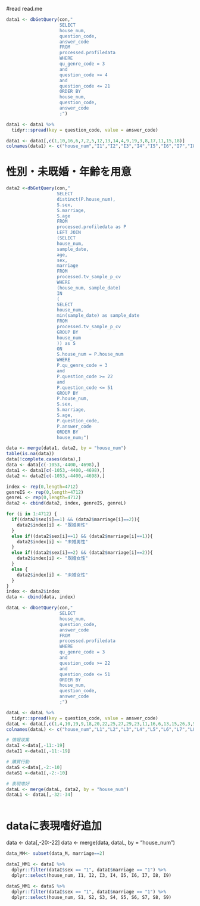 #read read.me

```r
data1 <- dbGetQuery(con,"
                    SELECT
                    house_num,
                    question_code,
                    answer_code
                    FROM
                    processed.profiledata
                    WHERE
                    qu_genre_code = 3
                    and
                    question_code >= 4 
                    and
                    question_code <= 21
                    ORDER BY
                    house_num,
                    question_code,
                    answer_code
                    ;")

```

```r
data1 <- data1 %>%
  tidyr::spread(key = question_code, value = answer_code)
```


```r
data1 <- data1[,c(1,10,16,6,7,2,5,12,13,14,4,9,19,3,8,17,11,15,18)]
colnames(data1) <- c("house_num","I1","I2","I3","I4","I5","I6","I7","I8","I9","S1","S2","S3","S4","S5","S6","S7","S8","S9")
```

# 性別・未既婚・年齢を用意
```r
data2 <-dbGetQuery(con,"
                   SELECT
                   distinct(P.house_num),
                   S.sex,
                   S.marriage,
                   S.age
                   FROM
                   processed.profiledata as P
                   LEFT JOIN
                   (SELECT
                   house_num,
                   sample_date,
                   age,
                   sex,
                   marriage
                   FROM
                   processed.tv_sample_p_cv
                   WHERE
                   (house_num, sample_date)
                   IN
                   (
                   SELECT
                   house_num,
                   min(sample_date) as sample_date
                   FROM
                   processed.tv_sample_p_cv
                   GROUP BY
                   house_num
                   )) as S
                   ON
                   S.house_num = P.house_num
                   WHERE
                   P.qu_genre_code = 3
                   and
                   P.question_code >= 22 
                   and
                   P.question_code <= 51
                   GROUP BY
                   P.house_num,
                   S.sex,
                   S.marriage,
                   S.age,
                   P.question_code,
                   P.answer_code
                   ORDER BY
                   house_num;")

```



```r
data <- merge(data1, data2, by = "house_num")
table(is.na(data))
data[!complete.cases(data),]
data <- data[c(-1053,-4400,-4698),]
data1 <- data1[c(-1053,-4400,-4698),]
data2 <- data2[c(-1053,-4400,-4698),]
```

```r
index <- rep(0,length=4712)
genreIS <- rep(0,length=4712)
genreL <- rep(0,length=4712)
data2 <- cbind(data2, index, genreIS, genreL)
```

```r
for (i in 1:4712) {
  if((data2$sex[i]==1) && (data2$marriage[i]==2)){
    data2$index[i] <- "既婚男性"
  }
  else if((data2$sex[i]==1) && (data2$marriage[i]==1)){
    data2$index[i] <- "未婚男性"
  }
  else if((data2$sex[i]==2) && (data2$marriage[i]==2)){
    data2$index[i] <- "既婚女性"
  }
  else {
    data2$index[i] <- "未婚女性"
  }
}
index <- data2$index
data <- cbind(data, index)

```


```r
dataL <- dbGetQuery(con,"
                    SELECT
                    house_num,
                    question_code,
                    answer_code
                    FROM
                    processed.profiledata
                    WHERE
                    qu_genre_code = 3
                    and
                    question_code >= 22 
                    and
                    question_code <= 51
                    ORDER BY
                    house_num,
                    question_code,
                    answer_code
                    ;")

dataL <- dataL %>%
  tidyr::spread(key = question_code, value = answer_code)
dataL <- dataL[,c(1,4,10,19,9,18,20,22,25,27,29,23,11,16,6,13,15,26,3,5,7,8,12,14,17,21,24,30,2,28,31)]
colnames(dataL) <- c("house_num","L1","L2","L3","L4","L5","L6","L7","L8","L9","L10","L11","L12","L13","L14","L15","L16","L17","L18","L19","L20","L21","L22","L23","L24","L25","L26","L27","L28","L29","L30")
```

```r
# 情報収集
dataI <-data[,-11:-19]
dataI1 <-data1[,-11:-19]

# 購買行動
dataS <-data[,-2:-10]
dataS1 <-data1[,-2:-10]

# 表現嗜好
dataL <- merge(dataL, data2, by = "house_num")
dataL1 <- dataL[,-32:-34]
```


```r

```

# dataに表現嗜好追加
data <- data[,-20:-22]
data <- merge(data, dataL, by = "house_num")

```r
data_MM<- subset(data_M, marriage==2)

dataI_MM1 <- dataI %>% 
  dplyr::filter(dataI$sex == "1", dataI$marriage == "1") %>% 
  dplyr::select(house_num, I1, I2, I3, I4, I5, I6, I7, I8, I9)

dataS_MM1 <- dataS %>% 
  dplyr::filter(dataI$sex == "1", dataI$marriage == "1") %>% 
  dplyr::select(house_num, S1, S2, S3, S4, S5, S6, S7, S8, S9)
```

